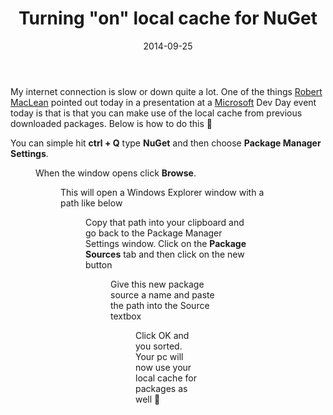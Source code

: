 ﻿---
title: 'Turning "on" local cache for NuGet'
date: 2014-09-25
tags: ['Visual Studio', 'NuGet']
draft: false
summary: 'My internet connection is slow or down quite a lot. One of the things Robert MacLean pointed out today in a presentation at a Microsoft Dev Day event today is that is that you can make use of the local cache from previous downloaded packages. Below is how to do this'
---


My internet connection is slow or down quite a lot. One of the things [Robert MacLean](https://twitter.com/i/discover) pointed out today in a presentation at a [Microsoft](http://www.microsoft.com) Dev Day event today is that is that you can make use of the local cache from previous downloaded packages. Below is how to do this 🙂
 
You can simple hit **ctrl + Q** type **NuGet** and then choose **Package Manager Settings**.
 
<Figure key="/images/f6a11ca16cd342f9a4b32f4ece04be82.png" src="/images/f6a11ca16cd342f9a4b32f4ece04be82.png" alt="Visual Studio Quick Launch for NuGet Package Manager Settings" width="0" height="0" caption="Accessing NuGet Package Manager Settings via Quick Launch" />
 
When the window opens click **Browse**.
 
<Figure key="/images/7cf8788e7766407798697db9990cdbb3.png" src="/images/7cf8788e7766407798697db9990cdbb3.png" alt="NuGet Package Manager Settings window with Browse button" width="0" height="0" caption="NuGet Package Manager Settings - General tab with Browse button" />
 
This will open a Windows Explorer window with a path like below
 
<Figure key="/images/9c487d7fb37a46c294bb1da34ec6cc94.png" src="/images/9c487d7fb37a46c294bb1da34ec6cc94.png" alt="Windows Explorer showing NuGet cache path" width="0" height="0" caption="Windows Explorer open at the NuGet local cache path" />
 
Copy that path into your clipboard and go back to the Package Manager Settings window. Click on the **Package Sources** tab and then click on the new button
 
<Figure key="/images/0c33cc646eb14e5888e7a098afe4d782.png" src="/images/0c33cc646eb14e5888e7a098afe4d782.png" alt="NuGet Package Manager Settings - Package Sources tab" width="0" height="0" caption="NuGet Package Manager Settings - Package Sources tab with Add button" />
 
Give this new package source a name and paste the path into the Source textbox
 
<Figure key="/images/f053b5f225e04774b1f7e1d1aa953a4f.png" src="/images/f053b5f225e04774b1f7e1d1aa953a4f.png" alt="Adding NuGet local cache as a package source" width="0" height="0" caption="Configuring the local NuGet cache as a new package source" />
 
Click OK and you sorted. Your pc will now use your local cache for packages as well 🙂

